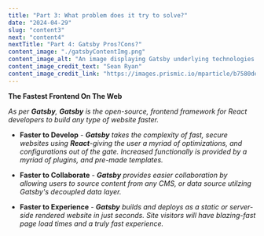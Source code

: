 ```yaml
---
title: "Part 3: What problem does it try to solve?"
date: "2024-04-29"
slug: "content3"
next: "content4"
nextTitle: "Part 4: Gatsby Pros?Cons?"
content_image: "./gatsbyContentImg.png"
content_image_alt: "An image displaying Gatsby underlying technologies."
content_image_credit_text: "Sean Ryan"
content_image_credit_link: "https://images.prismic.io/mparticle/b7580def-408d-4c83-8a14-c41846e9ba36_Gatsby-1.png?auto=compress%2Cformat&rect=0%2C0%2C2520%2C1414&w=1230&h=690&fit=max&fm=webp"
---
```


**The Fastest Frontend On The Web**

*As per **Gatsby**, **Gatsby** is the open-source, frontend framework for React developers to build any type of website faster.*

 - **Faster to Develop** - ***Gatsby** takes the complexity of fast, secure websites using **React**-giving the user a myriad of optimizations, and configurations out of the gate. Increased functionally is provided by a myriad of plugins, and pre-made templates.*

 - **Faster to Collaborate** - ***Gatsby** provides easier collaboration by allowing users to source content from any CMS, or data source utilzing Gatsby's decoupled data layer.*

 - **Faster to Experience** - ***Gatsby** builds and deploys as a static or server-side rendered website in just seconds. Site visitors will have blazing-fast page load times and a truly fast experience.*
